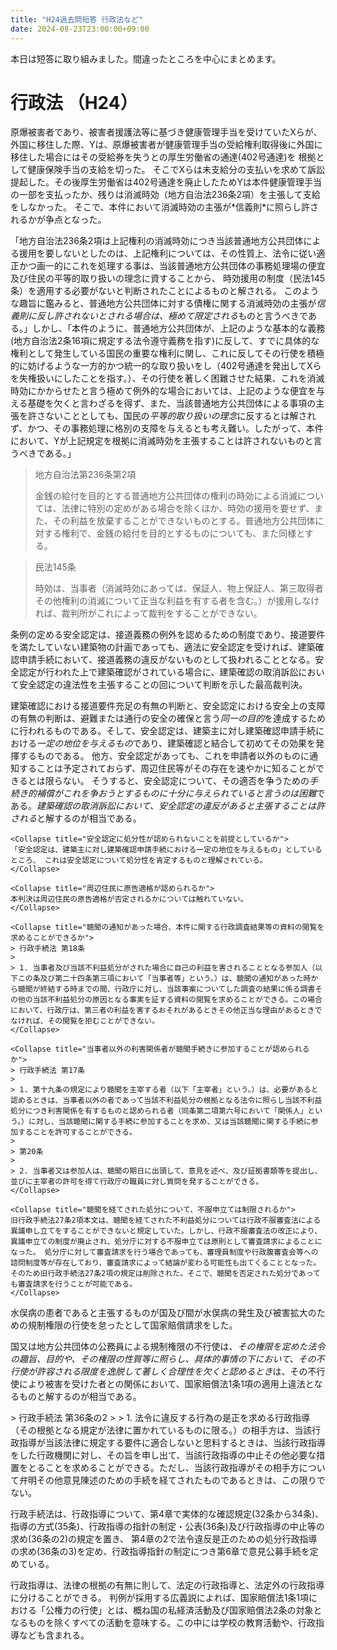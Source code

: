 ```yaml
---
title: "H24過去問短答 行政法など"
date: 2024-08-23T23:00:00+09:00
---
```




本日は短答に取り組みました。間違ったところを中心にまとめます。

# 行政法 （H24）

<Collapse title="信義則による地方公共団体の時効主張の制限（最判平19.2.6 百選27）">
原爆被害者であり、被害者援護法等に基づき健康管理手当を受けていたXらが、外国に移住した際、Yは、原爆被害者が健康管理手当の受給権利取得後に外国に移住した場合にはその受給券を失うとの厚生労働省の通達(402号通達)を 根拠として健康保険手当の支給を切った。 そこでXらは未支給分の支払いを求めて訴訟提起した。その後厚生労働省は402号通達を廃止したためYは本件健康管理手当の一部を支払ったか、残りは消滅時効（地方自治法236条2項）を主張して支給をしなかった。 そこで、本件において消滅時効の主張が*信義則*に照らし許されるかが争点となった。

「地方自治法236条2項は上記権利の消滅時効につき当該普通地方公共団体による援用を要しないとしたのは、上記権利については、その性質上、法令に従い適正かつ画一的にこれを処理する事は、当該普通地方公共団体の事務処理場の便宜及び住民の平等的取り扱いの理念に資することから、 時効援用の制度（民法145条）を適用する必要がないと判断されたことによるものと解される。 このような趣旨に鑑みると、普通地方公共団体に対する債権に関する消滅時効の主張が*信義則に反し許されないとされる場合は、極めて限定される*ものと言うべきである。」しかし、「本件のように、普通地方公共団体が、上記のような基本的な義務(地方自治法2条16項に規定する法令遵守義務を指す)に反して、すでに具体的な権利として発生している国民の重要な権利に関し、これに反してその行使を積極的に妨げるような一方的かつ統一的な取り扱いをし（402号通達を発出してXらを失権扱いにしたことを指す。）、その行使を著しく困難させた結果、これを消滅時効にかからせたと言う極めて例外的な場合においては、上記のような便宜を与える基礎を欠くと言わざるを得ず、また、当該普通地方公共団体による事項の主張を許さないこととしても、国民の*平等的取り扱いの理念*に反するとは解されず、かつ、その事務処理に格別の支障を与えるとも考え難い。したがって、本件において、Yが上記規定を根拠に消滅時効を主張することは許されないものと言うべきである。」

> 地方自治法第236条第2項
>
> 金銭の給付を目的とする普通地方公共団体の権利の時効による消滅については、法律に特別の定めがある場合を除くほか、時効の援用を要せず、また、その利益を放棄することができないものとする。普通地方公共団体に対する権利で、金銭の給付を目的とするものについても、また同様とする。

> 民法145条
>
> 時効は、当事者（消滅時効にあっては、保証人、物上保証人、第三取得者その他権利の消滅について正当な利益を有する者を含む。）が援用しなければ、裁判所がこれによって裁判をすることができない。


</Collapse>

<Collapse title="違法性の承継:建築確認取消訴訟における先行する安全認定の違法性主張の可否（最判平21.12.17 百選84）">
条例の定める安全認定は、接道義務の例外を認めるための制度であり、接道要件を満たしていない建築物の計画であっても、適法に安全認定を受ければ、建築確認申請手続において、接道義務の違反がないものとして扱われることとなる。安全認定が行われた上で建築確認がされている場合に、建築確認の取消訴訟において安全認定の違法性を主張することの回について判断を示した最高裁判決。

建築確認における接道要件充足の有無の判断と、安全認定における安全上の支障の有無の判断は、避難または通行の安全の確保と言う*同一の目的*を達成するために行われるものである。そして、安全認定は、建築主に対し建築確認申請手続における*一定の地位を与えるもの*であり、建築確認と結合して初めてその効果を発揮するものである。 他方、安全認定があっても、これを申請者以外のものに通知することは予定されておらず、周辺住民等がその存在を速やかに知ることができるとは限らない。 そうすると、安全認定について、その適否を争うための*手続き的補償がこれを争おうとするものに十分に与えられていると言うのは困難*である。*建築確認の取消訴訟において、安全認定の違反があると主張することは許される*と解するのが相当である。

    <Collapse title="安全認定に処分性が認められないことを前提としているか">
    「安全認定は、建築主に対し建築確認申請手続における一定の地位を与えるもの」としているところ、 これは安全認定について処分性を肯定するものと理解されている。
    </Collapse>

    <Collapse title="周辺住民に原告適格が認められるか">
    本判決は周辺住民の原告適格が否定されるかについては触れていない。
    </Collapse>

</Collapse>

<Collapse title="不利益処分の際の聴聞について">

    <Collapse title="聴聞の通知があった場合、本件に関する行政調査結果等の資料の閲覧を求めることができるか">
    > 行政手続法 第18条
    > 
    > 1. 当事者及び当該不利益処分がされた場合に自己の利益を害されることとなる参加人（以下この条及び第二十四条第三項において「当事者等」という。）は、聴聞の通知があった時から聴聞が終結する時までの間、行政庁に対し、当該事案についてした調査の結果に係る調書その他の当該不利益処分の原因となる事実を証する資料の閲覧を求めることができる。この場合において、行政庁は、第三者の利益を害するおそれがあるときその他正当な理由があるときでなければ、その閲覧を拒むことができない。
    </Collapse>

    <Collapse title="当事者以外の利害関係者が聴聞手続きに参加することが認められるか">
    > 行政手続法 第17条
    > 
    > 1. 第十九条の規定により聴聞を主宰する者（以下「主宰者」という。）は、必要があると認めるときは、当事者以外の者であって当該不利益処分の根拠となる法令に照らし当該不利益処分につき利害関係を有するものと認められる者（同条第二項第六号において「関係人」という。）に対し、当該聴聞に関する手続に参加することを求め、又は当該聴聞に関する手続に参加することを許可することができる。
    > 
    > 第20条
    > 
    > 2. 当事者又は参加人は、聴聞の期日に出頭して、意見を述べ、及び証拠書類等を提出し、並びに主宰者の許可を得て行政庁の職員に対し質問を発することができる。
    </Collapse>

    <Collapse title="聴聞を経てされた処分について、不服申立ては制限されるか">
    旧行政手続法27条2項本文は、聴聞を経てされた不利益処分については行政不服審査法による異議申し立てをすることができないと規定していた。しかし、行政不服審査法の改正により、異議申立ての制度が廃止され、処分庁に対する不服申立ては原則として審査請求によることになった。 処分庁に対して審査請求を行う場合であっても、審理員制度や行政腹審査会等への諮問制度等が存在しており、審査請求によって結論が変わる可能性も出てくることとなった。そのため旧行政手続法27条2項の規定は削除された。そこで、聴聞を否定された処分であっても審査請求を行うことが可能である。
    </Collapse>

</Collapse>

<Collapse title="公害に対する規制権限の不行使（最判平16.10.15 百選225）">
水俣病の患者であると主張するものが国及び間が水俣病の発生及び被害拡大のための規制権限の行使を怠ったとして国家賠償請求をした。

国又は地方公共団体の公務員による規制権限の不行使は、*その権限を定めた法令の趣旨、目的や、その権限の性質等に照らし、具体的事情の下において、その不行使が許容される限度を逸脱して著しく合理性を欠くと認めるとき*は、その不行使により被害を受けた者との関係において、国家賠償法1条1項の適用上違法となるものと解するのが相当である。
</Collapse>

<Collapse title="違法な行政指導を行った行政機関に対して、その中止等を求めることができるか">
> 行政手続法 第36条の2
> 
> 1. 法令に違反する行為の是正を求める行政指導（その根拠となる規定が法律に置かれているものに限る。）の相手方は、当該行政指導が当該法律に規定する要件に適合しないと思料するときは、当該行政指導をした行政機関に対し、その旨を申し出て、当該行政指導の中止その他必要な措置をとることを求めることができる。ただし、当該行政指導がその相手方について弁明その他意見陳述のための手続を経てされたものであるときは、この限りでない。

行政手続法は、行政指導について、第4章で実体的な確認規定(32条から34条)、指導の方式(35条)、行政指導の指針の制定・公表(36条)及び行政指導の中止等の求め(36条の2)の規定を置き、 第4章の2で法令違反是正のための処分行政指導の求め(36条の3)を定め、行政指導指針の制定につき第6章で意見公募手続を定めている。

</Collapse>

<Collapse title="行政指導は、法律にその具体的根拠規定が無い場合に行われるものに限られるか">
行政指導は、法律の根拠の有無に則して、法定の行政指導と、法定外の行政指導に分けることができる。
</Collapse>

<Collapse title="行政指導は、国家賠償法第1条第1項に言う「公権力の行使」に含まれるか">
判例が採用する広義説によれば、国家賠償法1条1項における「公権力の行使」とは、概ね国の私経済活動及び国家賠償法2条の対象となるものを除くすべての活動を意味する。この中には学校の教育活動や、行政指導なども含まれる。
</Collapse>

<Collapse title="">

</Collapse>